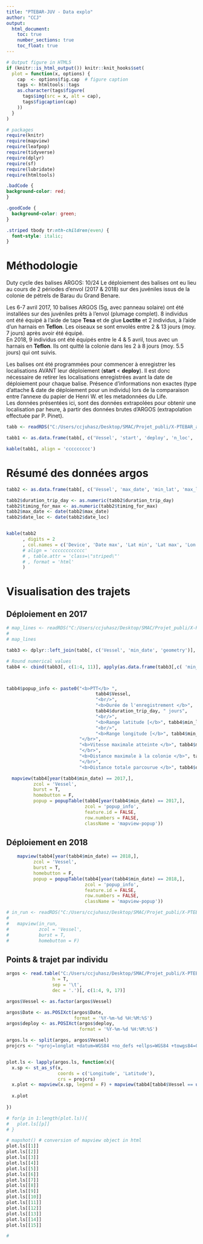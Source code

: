 ```yaml
---
title: "PTEBAR-JUV - Data explo"
author: "CCJ"
output:
  html_document:
    toc: true
    number_sections: true
    toc_float: true
---
```


```r
# Output figure in HTML5
if (knitr::is_html_output()) knitr::knit_hooks$set(
  plot = function(x, options) {
    cap  <- options$fig.cap  # figure caption
    tags <- htmltools::tags
    as.character(tags$figure(
      tags$img(src = x, alt = cap),
      tags$figcaption(cap)
    ))
  }
)

# packages
require(knitr)
require(mapview)
require(leafpop)
require(tidyverse)
require(dplyr)
require(sf)
require(lubridate)
require(htmltools)
```

```css
.badCode {
background-color: red;
}

.goodCode {
  background-color: green;
}

.striped tbody tr:nth-children(even) {
  font-style: italic;
}
```

# Méthodologie  
 
Duty cycle des balises ARGOS: 10/24
Le déploiement des balises ont eu lieu au cours de 2 périodes d'envol (2017 & 2018) sur des juvéniles issus de la colonie de pétrels de Barau du Grand Benare.  
  
Les 6-7 avril 2017, 10 balises ARGOS (5g, avec panneau solaire) ont été installées sur des juvéniles prêts à l'envol (plumage complet). 8 individus ont été équipé à l'aide de tape **Tesa** et de glue **Loctite** et 2 individus, à l'aide d'un harnais en **Teflon**. Les oiseaux se sont envolés entre 2 & 13 jours (moy. 7 jours) après avoir été équipé.  
En 2018, 9 individus ont été équipés entre le 4 & 5 avril, tous avec un harnais en **Teflon**. Ils ont quitté la colonie dans les 2 à 8 jours (moy. 5.5 jours) qui ont suivis.  
  
Les balises ont été programmées pour commencer à enregistrer les localisations AVANT leur déploiement (**start** < **deploy**). Il est donc nécessaire de retirer les localisations enregistrées avant la date de déploiement pour chaque balise. Présence d'informations non exactes (type d'attache & date de déploiement pour un individu) lors de la comparaison entre l'annexe du papier de Henri W. et les metadonnées du Life.  
Les données présentées ici, sont des données extrapolées pour obtenir une localisation par heure, à partir des données brutes d'ARGOS (extrapolation effectuée par P. Pinet).

```r
tabb <- readRDS("C:/Users/ccjuhasz/Desktop/SMAC/Projet_publi/X-PTEBAR_argos_JUV/DATA/PTEBAR_JUV_Infos_bilan.rds")

tabb1 <- as.data.frame(tabb[, c('Vessel', 'start', 'deploy', 'n_loc', 'attach', 'burrow', 'ring', 'weight', 'wing', 'remark')])[, -11]

kable(tabb1, align = 'ccccccccc')
```

# Résumé des données argos
```r
tabb2 <- as.data.frame(tabb[, c('Vessel', 'max_date', 'min_lat', 'max_lat', 'min_lon', 'max_lon', 'max_speed', 'max_dist_km', 'date_loc', 'timing_for_max', 'dist_travel_km', 'duration_trip_day')])[, -13]

tabb2$duration_trip_day <- as.numeric(tabb2$duration_trip_day)
tabb2$timing_for_max <- as.numeric(tabb2$timing_for_max)
tabb2$max_date <- date(tabb2$max_date)
tabb2$date_loc <- date(tabb2$date_loc)


kable(tabb2
      , digits = 2
      , col.names = c('Device', 'Date max', 'Lat min', 'Lat max', 'Lon min', 'Lon max', 'Speed max', 'Dist max', 'Date dist max', 'Nb jr pour max loc', 'Dist tot', 'Duree trajet')
      # align = 'cccccccccccc'
      # , table.attr = 'class=\"striped\"'
      # , format = 'html'
      )
```
# Visualisation des trajets  
  
## Déploiement en 2017  
  
```r

# map_lines <- readRDS("C:/Users/ccjuhasz/Desktop/SMAC/Projet_publi/X-PTEBAR_argos_JUV/DATA/PTEBAR_JUV_raw_map_lines.rds")
# 
# map_lines

tabb3 <- dplyr::left_join(tabb[, c('Vessel', 'min_date', 'geometry')], tabb2, by = 'Vessel')

# Round numerical values
tabb4 <- cbind(tabb3[, c(1:4, 11)], apply(as.data.frame(tabb3[,c( 'min_lat', 'max_lat', 'min_lon', 'max_lon', 'max_speed', 'max_dist_km', 'timing_for_max', 'dist_travel_km', 'duration_trip_day')])[, -10], 2, round, digit = 2))



tabb4$popup_info <- paste0("<b>PTT</b> ",
                                 tabb4$Vessel,
                                 "<br/>",
                                 "<b>Durée de l'enregistrement </b>",
                                 tabb4$duration_trip_day, " jours",
                                 "<br/>",
                                 "<b>Range latitude [</b>", tabb4$min_lat, "; ", tabb4$max_lat, "<b>]</b>",
                                 "<br/>",
                                 "<b>Range longitude [</b>", tabb4$min_lon, "; ", tabb4$max_lon, "<b>]</b>",
                           "</br>",
                           "<b>Vitesse maximale atteinte </b>", tabb4$max_speed, " unité ?",
                           "</br>",
                           "<b>Distance maximale à la colonie </b>", tabb4$max_dist_km, " atteint km en ", tabb4$timing_for_max, " jours",
                           "</br>",
                           "<b>Distance totale parcourue </b>", tabb4$dist_travel_km, " km")

  mapview(tabb4[year(tabb4$min_date) == 2017,],
          zcol = 'Vessel',
          burst = T,
          homebutton = F,
          popup = popupTable(tabb4[year(tabb4$min_date) == 2017,],
                             zcol = 'popup_info',
                             feature.id = FALSE,
                             row.numbers = FALSE,
                             className = 'mapview-popup'))
```  
  
## Déploiement en 2018  
  
```r
    mapview(tabb4[year(tabb4$min_date) == 2018,],
          zcol = 'Vessel',
          burst = T,
          homebutton = F,
          popup = popupTable(tabb4[year(tabb4$min_date) == 2018,],
                             zcol = 'popup_info',
                             feature.id = FALSE,
                             row.numbers = FALSE,
                             className = 'mapview-popup'))

# in_run <- readRDS("C:/Users/ccjuhasz/Desktop/SMAC/Projet_publi/X-PTEBAR_argos_JUV/DATA/PTEBAR_JUV_in_Run_points_data.rds")
#   
#   mapview(in_run,
#           zcol = 'Vessel',
#           burst = T,
#           homebutton = F)

```
  
## Points & trajet par individu  
  
```r
argos <- read.table("C:/Users/ccjuhasz/Desktop/SMAC/Projet_publi/X-PTEBAR_argos_JUV/DATA/PTEBAR_JUV_TRACK_argos_CLEANED.txt",
                 h = T,
                 sep = '\t',
                 dec = '.')[, c(1:4, 9, 17)]

argos$Vessel <- as.factor(argos$Vessel)

argos$Date <- as.POSIXct(argos$Date,
                         format = '%Y-%m-%d %H:%M:%S')
argos$deploy <- as.POSIXct(argos$deploy,
                           format = '%Y-%m-%d %H:%M:%S')

argos.ls <- split(argos, argos$Vessel)
projcrs <- "+proj=longlat +datum=WGS84 +no_defs +ellps=WGS84 +towgs84=0,0,0"


plot.ls <- lapply(argos.ls, function(x){
  x.sp <- st_as_sf(x,
                   coords = c('Longitude', 'Latitude'),
                   crs = projcrs)
  x.plot <- mapview(x.sp, legend = F) + mapview(tabb4[tabb4$Vessel == unique(x.sp$Vessel),], legend = F)
  
  x.plot
  
})

# for(p in 1:length(plot.ls)){
#   plot.ls[[p]]
# }

# mapshot() # conversion of mapview object in html
plot.ls[[1]]
plot.ls[[2]]
plot.ls[[3]]
plot.ls[[4]]
plot.ls[[5]]
plot.ls[[6]]
plot.ls[[7]]
plot.ls[[8]]
plot.ls[[9]]
plot.ls[[10]]
plot.ls[[11]]
plot.ls[[12]]
plot.ls[[13]]
plot.ls[[14]]
plot.ls[[15]]

# 



```